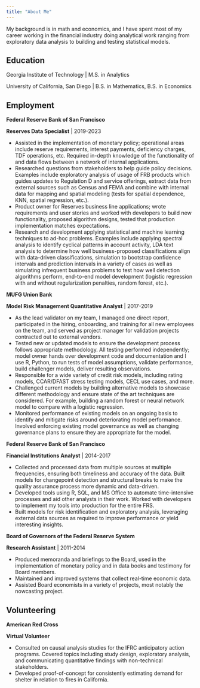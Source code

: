 ```yaml
---
title: "About Me"
---
```


My background is in math and economics, and I have spent most of my career working in the financial industry doing analytical work ranging from exploratory data analysis to building and testing statistical models.


## Education

Georgia Institute of Technology | M.S. in Analytics

University of California, San Diego | B.S. in Mathematics, B.S. in Economics


## Employment

**Federal Reserve Bank of San Francisco**

**Reserves Data Specialist** | 2019-2023

- Assisted in the implementation of monetary policy; operational areas include reserve requirements, interest payments, deficiency charges, TDF operations, etc. Required in-depth knowledge of the functionality of and data flows between a network of internal applications.
- Researched questions from stakeholders to help guide policy decisions. Examples include exploratory analysis of usage of FRB products which guides updates to Regulation D and service offerings, extract data from external sources such as Census and FEMA and combine with internal data for mapping and spatial modeling (tests for spatial dependence, KNN, spatial regression, etc.).
- Product owner for Reserves business line applications; wrote requirements and user stories and worked with developers to build new functionality, proposed algorithm designs, tested that production implementation matches expectations.
- Research and development applying statistical and machine learning techniques to ad-hoc problems. Examples include applying spectral analysis to identify cyclical patterns in account activity, LDA text analysis to determine how well business-proposed classifications align with data-driven classifications, simulation to bootstrap confidence intervals and prediction intervals in a variety of cases as well as simulating infrequent business problems to test how well detection algorithms perform, end-to-end model development (logistic regression with and without regularization penalties, random forest, etc.).

**MUFG Union Bank**

**Model Risk Management Quantitative Analyst** | 2017-2019

- As the lead validator on my team, I managed one direct report, participated in the hiring, onboarding, and training for all new employees on the team, and served as project manager for validation projects contracted out to external vendors.
- Tested new or updated models to ensure the development process follows appropriate methodology. All testing performed independently; model owner hands over development code and documentation and I use R, Python, to run tests of model assumptions, validate performance, build challenger models, deliver resulting observations.
- Responsible for a wide variety of credit risk models, including rating models, CCAR/DFAST stress testing models, CECL use cases, and more.
- Challenged current models by building alternative models to showcase different methodology and ensure state of the art techniques are considered. For example, building a random forest or neural network model to compare with a logistic regression.
- Monitored performance of existing models on an ongoing basis to identify and mitigate risks around deteriorating model performance. Involved enforcing existing model governance as well as changing governance plans to ensure they are appropriate for the model.

**Federal Reserve Bank of San Francisco**

**Financial Institutions Analyst** | 2014-2017

- Collected and processed data from multiple sources at multiple frequencies, ensuring both timeliness and accuracy of the data. Built models for changepoint detection and structural breaks to make the quality assurance process more dynamic and data-driven.
- Developed tools using R, SQL, and MS Office to automate time-intensive processes and aid other analysts in their work. Worked with developers to implement my tools into production for the entire FRS.
- Built models for risk identification and exploratory analysis, leveraging external data sources as required to improve performance or yield interesting insights.

**Board of Governors of the Federal Reserve System**

**Research Assistant** | 2011-2014

- Produced memoranda and briefings to the Board, used in the implementation of monetary policy and in data books and testimony for Board members.
- Maintained and improved systems that collect real-time economic data.
- Assisted Board economists in a variety of projects, most notably the nowcasting project.


## Volunteering

**American Red Cross**

**Virtual Volunteer**

- Consulted on causal analysis studies for the IFRC anticipatory action programs. Covered topics including study design, exploratory analysis, and communicating quantitative findings with non-technical stakeholders.
- Developed proof-of-concept for consistently estimating demand for shelter in relation to fires in California.


